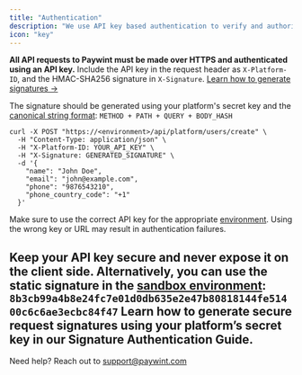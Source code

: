 ```yaml
---
title: "Authentication"
description: "We use API key based authentication to verify and authorize all requests to the Paywint API."
icon: "key"
---
```

**All API requests to Paywint must be made over HTTPS and authenticated using an API key.**
Include the API key in the request header as `X-Platform-ID`, and the HMAC-SHA256 signature in `X-Signature`. [Learn how to generate signatures →](/signature-auth)

The signature should be generated using your platform's secret key and the [canonical string format](/signature-auth#canonical-string-format): `METHOD + PATH + QUERY + BODY_HASH`

```curl Example Api Call
curl -X POST "https://<environment>/api/platform/users/create" \
  -H "Content-Type: application/json" \
  -H "X-Platform-ID: YOUR_API_KEY" \
  -H "X-Signature: GENERATED_SIGNATURE" \
  -d '{
    "name": "John Doe",
    "email": "john@example.com",
    "phone": "9876543210",
    "phone_country_code": "+1"
  }'

```

Make sure to use the correct API key for the appropriate [environment](/environments). Using the wrong key or URL may result in authentication failures.

Keep your API key secure and never expose it on the client side.
<Note>
  Alternatively, you can use the static signature in the [sandbox environment](/environments#sandbox): `8b3cb99a4b8e24fc7e01d0db635e2e47b80818144fe51400c6c6ae3ecbc84f47`
</Note>
<Card title="How to generate signature" icon="shield" href="/signature-auth" arrow="true" cta="Learn More">
  Learn how to generate secure request signatures using your platform’s secret key in our Signature Authentication Guide.
</Card>
---
Need help? Reach out to support@paywint.com

